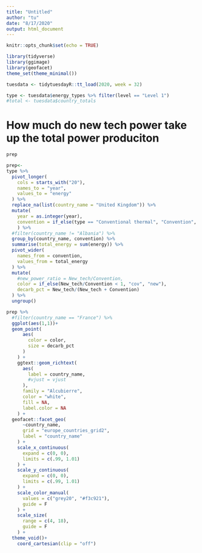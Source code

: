 ```yaml
---
title: "Untitled"
author: "tu"
date: "8/17/2020"
output: html_document
---
```


```r
knitr::opts_chunk$set(echo = TRUE)
```

```r
library(tidyverse)
library(ggimage)
library(geofacet)
theme_set(theme_minimal())

tuesdata <- tidytuesdayR::tt_load(2020, week = 32)

type <- tuesdata$energy_types %>% filter(level == "Level 1")
#total <- tuesdata$country_totals
```


# How much do new tech power take up the total power produciton
```r
prep

```
```r
prep<- 
type %>% 
  pivot_longer(
    cols = starts_with("20"),
    names_to = "year",
    values_to = "energy"
  ) %>% 
  replace_na(list(country_name = "United Kingdom")) %>% 
  mutate(
    year = as.integer(year),
    convention = if_else(type == "Conventional thermal", "Convention", "New_tech")
    ) %>% 
  #filter(country_name != "Albania") %>% 
  group_by(country_name, convention) %>% 
  summarise(total_energy = sum(energy)) %>% 
  pivot_wider(
    names_from = convention,
    values_from = total_energy
  ) %>% 
  mutate(
    #new_power_ratio = New_tech/Convention,
    color = if_else(New_tech/Convention < 1, "cov", "new"),
    decarb_pct = New_tech/(New_tech + Convention)
  ) %>% 
  ungroup()


```

```r
prep %>% 
  #filter(country_name == "France") %>% 
  ggplot(aes(1,1))+
  geom_point(
      aes(
        color = color,
        size = decarb_pct
      )
    ) +
    ggtext::geom_richtext(
      aes(
        label = country_name,
        #vjust = vjust
      ),
      family = "Alcubierre",
      color = "white",
      fill = NA,
      label.color = NA
    ) +
  geofacet::facet_geo(
      ~country_name, 
      grid = "europe_countries_grid2", 
      label = "country_name"
    ) +
    scale_x_continuous(
      expand = c(0, 0), 
      limits = c(.99, 1.01)
    ) +
    scale_y_continuous(
      expand = c(0, 0), 
      limits = c(.99, 1.01)
    ) +
    scale_color_manual(
      values = c("grey20", "#f3c921"),
      guide = F
    ) +
    scale_size(
      range = c(4, 18), 
      guide = F
    ) +
  theme_void()+
    coord_cartesian(clip = "off")
```

